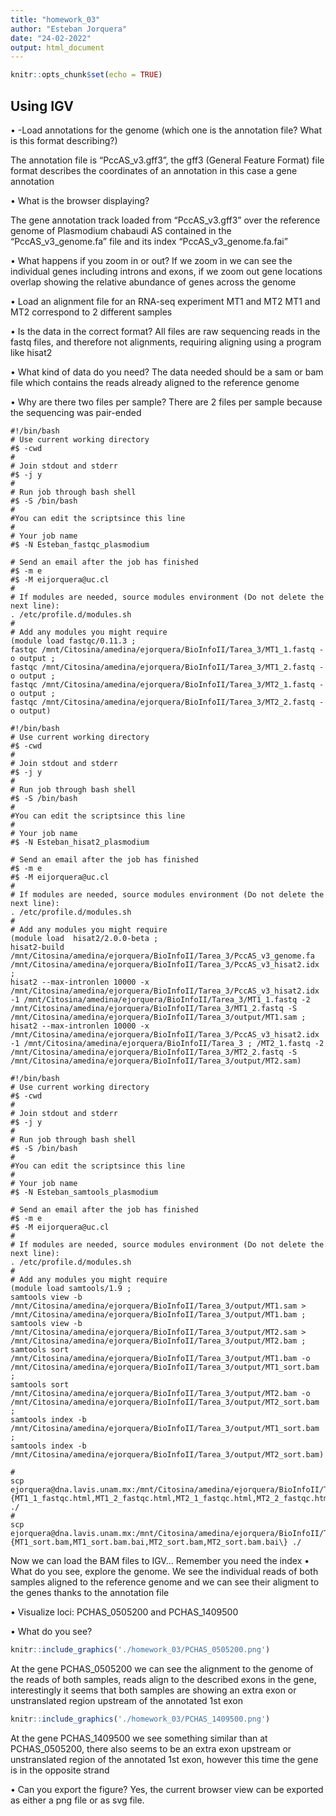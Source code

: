 ```yaml
---
title: "homework_03"
author: "Esteban Jorquera"
date: "24-02-2022"
output: html_document
---
```


```r
knitr::opts_chunk$set(echo = TRUE)
```

## Using IGV
• -Load annotations for the genome (which one is the annotation file? What is this format describing?)

The annotation file is "PccAS_v3.gff3", the gff3 (General Feature Format) file format describes the coordinates of an annotation in this case a gene annotation

• What is the browser displaying?

The gene annotation track loaded from "PccAS_v3.gff3" over the reference genome of Plasmodium chabaudi AS contained in the "PccAS_v3_genome.fa" file and its index "PccAS_v3_genome.fa.fai"

• What happens if you zoom in or out?
If we zoom in we can see the individual genes including introns and exons, if we zoom out gene locations overlap showing the relative abundance of genes across the genome

• Load an alignment file for an RNA-seq experiment MT1 and MT2
MT1 and MT2 correspond to 2 different samples

• Is the data in the correct format?
All files are raw sequencing reads in the fastq files, and therefore not alignments, requiring aligning using a program like hisat2

• What kind of data do you need?
The data needed should be a sam or bam file which contains the reads already aligned to the reference genome 

• Why are there two files per sample?
There are 2 files per sample because the sequencing was pair-ended


```code
#!/bin/bash
# Use current working directory
#$ -cwd
#
# Join stdout and stderr
#$ -j y
#
# Run job through bash shell
#$ -S /bin/bash
#
#You can edit the scriptsince this line
#
# Your job name
#$ -N Esteban_fastqc_plasmodium

# Send an email after the job has finished
#$ -m e
#$ -M eijorquera@uc.cl
#
# If modules are needed, source modules environment (Do not delete the next line):
. /etc/profile.d/modules.sh
#
# Add any modules you might require
(module load fastqc/0.11.3 ; 
fastqc /mnt/Citosina/amedina/ejorquera/BioInfoII/Tarea_3/MT1_1.fastq -o output ; 
fastqc /mnt/Citosina/amedina/ejorquera/BioInfoII/Tarea_3/MT1_2.fastq -o output ; 
fastqc /mnt/Citosina/amedina/ejorquera/BioInfoII/Tarea_3/MT2_1.fastq -o output ; 
fastqc /mnt/Citosina/amedina/ejorquera/BioInfoII/Tarea_3/MT2_2.fastq -o output)
```




```code
#!/bin/bash
# Use current working directory
#$ -cwd
#
# Join stdout and stderr
#$ -j y
#
# Run job through bash shell
#$ -S /bin/bash
#
#You can edit the scriptsince this line
#
# Your job name
#$ -N Esteban_hisat2_plasmodium

# Send an email after the job has finished
#$ -m e
#$ -M eijorquera@uc.cl
#
# If modules are needed, source modules environment (Do not delete the next line):
. /etc/profile.d/modules.sh
#
# Add any modules you might require
(module load  hisat2/2.0.0-beta ; 
hisat2-build /mnt/Citosina/amedina/ejorquera/BioInfoII/Tarea_3/PccAS_v3_genome.fa /mnt/Citosina/amedina/ejorquera/BioInfoII/Tarea_3/PccAS_v3_hisat2.idx ; 
hisat2 --max-intronlen 10000 -x /mnt/Citosina/amedina/ejorquera/BioInfoII/Tarea_3/PccAS_v3_hisat2.idx -1 /mnt/Citosina/amedina/ejorquera/BioInfoII/Tarea_3/MT1_1.fastq -2 /mnt/Citosina/amedina/ejorquera/BioInfoII/Tarea_3/MT1_2.fastq -S /mnt/Citosina/amedina/ejorquera/BioInfoII/Tarea_3/output/MT1.sam ; 
hisat2 --max-intronlen 10000 -x /mnt/Citosina/amedina/ejorquera/BioInfoII/Tarea_3/PccAS_v3_hisat2.idx -1 /mnt/Citosina/amedina/ejorquera/BioInfoII/Tarea_3 ; /MT2_1.fastq -2 /mnt/Citosina/amedina/ejorquera/BioInfoII/Tarea_3/MT2_2.fastq -S /mnt/Citosina/amedina/ejorquera/BioInfoII/Tarea_3/output/MT2.sam)
```


```code
#!/bin/bash
# Use current working directory
#$ -cwd
#
# Join stdout and stderr
#$ -j y
#
# Run job through bash shell
#$ -S /bin/bash
#
#You can edit the scriptsince this line
#
# Your job name
#$ -N Esteban_samtools_plasmodium

# Send an email after the job has finished
#$ -m e
#$ -M eijorquera@uc.cl
#
# If modules are needed, source modules environment (Do not delete the next line):
. /etc/profile.d/modules.sh
#
# Add any modules you might require
(module load samtools/1.9 ; 
samtools view -b /mnt/Citosina/amedina/ejorquera/BioInfoII/Tarea_3/output/MT1.sam > /mnt/Citosina/amedina/ejorquera/BioInfoII/Tarea_3/output/MT1.bam ; 
samtools view -b /mnt/Citosina/amedina/ejorquera/BioInfoII/Tarea_3/output/MT2.sam > /mnt/Citosina/amedina/ejorquera/BioInfoII/Tarea_3/output/MT2.bam ; 
samtools sort /mnt/Citosina/amedina/ejorquera/BioInfoII/Tarea_3/output/MT1.bam -o /mnt/Citosina/amedina/ejorquera/BioInfoII/Tarea_3/output/MT1_sort.bam ; 
samtools sort /mnt/Citosina/amedina/ejorquera/BioInfoII/Tarea_3/output/MT2.bam -o /mnt/Citosina/amedina/ejorquera/BioInfoII/Tarea_3/output/MT2_sort.bam ;
samtools index -b /mnt/Citosina/amedina/ejorquera/BioInfoII/Tarea_3/output/MT1_sort.bam ;
samtools index -b /mnt/Citosina/amedina/ejorquera/BioInfoII/Tarea_3/output/MT2_sort.bam)
```


```code
#
scp ejorquera@dna.lavis.unam.mx:/mnt/Citosina/amedina/ejorquera/BioInfoII/Tarea_3/output/\{MT1_1_fastqc.html,MT1_2_fastqc.html,MT2_1_fastqc.html,MT2_2_fastqc.html,MT1_1_fastqc.zip,MT1_2_fastqc.zip,MT2_1_fastqc.zip,MT2_2_fastqc.zip\} ./
#
scp ejorquera@dna.lavis.unam.mx:/mnt/Citosina/amedina/ejorquera/BioInfoII/Tarea_3/output/\{MT1_sort.bam,MT1_sort.bam.bai,MT2_sort.bam,MT2_sort.bam.bai\} ./
```



Now we can load the BAM files to IGV... Remember you need the
index
• What do you see, explore the genome.
We see the individual reads of both samples aligned to the reference genome and we can see their aligment to the genes thanks to the annotation file

• Visualize loci: PCHAS_0505200 and PCHAS_1409500

• What do you see?
```r
knitr::include_graphics('./homework_03/PCHAS_0505200.png')
```

At the gene PCHAS_0505200 we can see the alignment to the genome of the reads of both samples, reads align to the described exons in the gene, interestingly it seems that both samples are showing an extra exon or unstranslated region upstream of the annotated 1st exon

```r
knitr::include_graphics('./homework_03/PCHAS_1409500.png')
```
At the gene PCHAS_1409500 we see something similar than at PCHAS_0505200, there also seems to be an extra exon upstream or unstranslated region of the annotated 1st exon, however this time the gene is in the opposite strand

• Can you export the figure?
Yes, the current browser view can be exported as either a png file or as svg file.